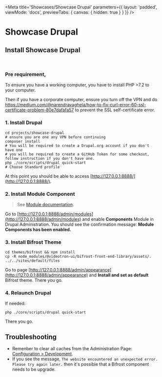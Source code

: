 
<Meta
    title='Showcases/Showcase Drupal'
    parameters={{
        layout: 'padded',
        viewMode: 'docs',
        previewTabs: { canvas: { hidden: true } }
    }}
/>

# Showcase Drupal

## Install Showcase Drupal

<br/>

### Pre requirement,
To ensure you have a working computer, you have to install PHP >7.2 to your computer.

Then if you have a corporate computer, ensure you turn off the VPN
and do https://medium.com/@narendravaghela/how-to-fix-curl-error-60-ssl-certificate-problem-80e7dafafa57 to prevent
the SSL self-certificate error.

### 1. Install Drupal
```
cd projects/showcase-drupal
# ensure you are one any VPN before continuing
composer install
# You will be required to create a Drupal.org account if you don't have one
# you will be required to create a GitHub Token for some checkout, follow instruction if you don't have one.
php ./core/scripts/drupal quick-start
# Choose Standard profile
```
At this point you should be able to access [http://127.0.0.1:8888/](http://127.0.0.1:8888/).


### 2. Install Module Component
> See [Module documentation](https://www.drupal.org/project/components).

Go to [http://127.0.0.1:8888/admin/modules](http://127.0.0.1:8888/admin/modules) and enable **Components** Module in Drupal Administration.
You should see the confirmation message: **Module Components has been enabled.**


### 3. Install Bifrost Theme
```
cd themes/bifrost && npm install
cp -R node_modules/@videotron-ui/bifrost-front-end-library/assets/. ../../sites/default/files
```
Go to page [http://127.0.0.1:8888/admin/appearance](http://127.0.0.1:8888/admin/appearance) and **Install and set as default** Bifrost theme.
There you go.

### 4. Relaunch Drupal
If needed:
```
php ./core/scripts/drupal quick-start
```
There you go.



## Troubleshooting
- Remenber to clear all caches from the Administration Page: [Configuration > Development](http://127.0.0.1:8888/admin/config/development/performance).
- If you see the message, `The website encountered an unexpected error. Please try again later.` then it's possible that a Bifrost component needs to be upgrade.